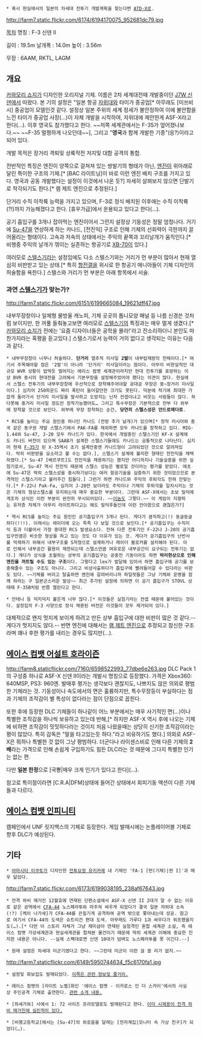  * 혹시 현실에서의 일본의 차세대 전투기 개발계획을 찾는다면 [[ATD-X]]로.

http://farm7.static.flickr.com/6174/6194170075_952681dc79.jpg

[[목차]]
명칭 : F-3 신덴 II

길이 : 19.5m
날개폭 : 14.0m
높이 : 3.56m

무장 : 6AAM, RKTL, LAGM

== 개요 ==
[[카와모리 쇼지]]가 디자인한 오리지널 기체. 이름은 2차 세계대전때 개발중이던 [[J7W 신덴]]에서 따왔다. 본 기의 설정은 "일본 항공 [[자위대]]와 타이가 중공업[* 아무래도 [미쓰비시] 중공업이 모델인것 같다. 설정상 일본 주위의 세계 정세가 불안정하여 이에 불안함을 느낀 타이가 중공업 사장(…)이 자체 개발을 시작하여, 자위대에 제안한게 ASF-X라고 한다(…). 이후 영국도 참가했다고 한다. ~~저쪽 세계관에서는 F-35가 엎어졌나보다.~~ ~~F-35 멀쩡하게 나오던데~~], 그리고 "'''영국'''과 함께 개발한 기종"(응?)이라고 되어 있다.

개발 목적은 장거리 격퇴및 상륙작전 저지및 대함 공격의 통합. 

전반적인 특징은 엔진이 양쪽으로 걸쳐져 있는 쌍발기의 형태가 아닌, [[엔진]]이 위아래로 달린 특이한 구조의 기체.[* [BAC 라이트닝]이 바로 이런 엔진 배치 구조를 가지고 있다. 영국과 공동 개발했다는 설정이 이것에서 나온 듯?] 자세히 살펴보지 않으면 단발기로 착각되기도 한다.[* 램 제트 엔진으로 추정된다.]

단거리 수직 이착륙 능력을 가지고 있으며, F-3로 정식 배치된 이후에는 수직 이착륙(?!)까지 가능해졌다고 한다. [휴우가급]에서 운용되고 있다고 한다(…).

공기 흡입구를 3개나 잡아먹는 엔진이어서 그런지 설정상 기동성은 정말 엄청나다. 거기에 [[Su-47]]을 연상하게 하는 카나드, [전진익] 구조로 인해 기체의 선회력이 극한까지 끌어올리는 형태이다. 고속과 저속의 상태에서는 주익의 끝쪽과 꼬리날개가 움직인다.[* 비행중 주익의 날개가 꺾이는 실존하는 항공기로 [[XB-70]]이 있다.]

여러모로 [[스텔스]]기라는 설정임에도 다소 스텔스기와는 거리가 먼 부분이 많아서 현재 열심히 비판받고 있는 상태.[* 특히 [[항전갤]]을 위시로 한 항공기 매니아들이 기체 디자인의 허술함을 욕한다.] 스텔스와 거리가 먼 부분은 아래 항목에서 서술.
=== 과연 [[스텔스]]기가 맞는가? ===
http://farm7.static.flickr.com/6151/6199665084_19621dff47.jpg

내부무장창이나 일체형 물방울 캐노피, 기체 곳곳의 톱니모양 패널 등 나름 신경쓴 것처럼 보이지만, 한 꺼풀 들춰놓고보면 여러모로 [[스텔스]]기의 특징과는 매우 멀게 생겼다.[* [[카와모리 쇼지]]가 전에는 '요즘 디자이너들은 공학을 몰라!'라고 잔소리하더니 본인도 마찬가지라는 혹평을 듣고있다.] 스텔스기로서 능력이 거의 없다고 생각되는 이유는 다음과 같다.

 * 내부무장창이 너무나 허술하다. '''단거리''' 열추적 미사일 '''2발'''이 내부탑재량의 전체이다.[* 여기서 주목해야할 점은 '2발'이 아니라 '단거리' 미사일이라는 점이다. 아무리 비현실적인 대규모 WVR 상황이 밥먹듯 벌어지는 에이스 컴벳 세계관이라지만 현대 전투기를 표방하는 이상 BVR 중시의 현대전을 고려해서 기본무장을 설정해주었어야 했다는 의견이 많다. 현실에서 스텔스 전투기의 내부무장창에 우선적으로 장착해주어야할 공대공 무장은 중~장거리 미사일이다.] 심지어 250파운드 짜리 폭탄이 들어갈만한 크기도 못된다. 덕분에 적기에 최대한 가깝게 들어가서 단거리 미사일을 발사하고 도망치는 닌자 컨셉이냐고 비웃는 사람들이 많다. 하다못해 중거리 미사일 정도만 장착가능했어도… 그리고 특수무장은 기본적으로 전부 다 외부에 장착할 것으로 보인다. 외부에 무장 장착하는 순간, '''당연히 스텔스성은 안드로메다로'''.

 * RCS를 높이는 주요 원인중 하나인 카나드 (전방 추가 날개)가 있으며[* 정작 러시아와 중국 같은 동구권 개발 스텔스기에서 PAK-FA를 제외하면 모두 카나드를 장착하고 있다. MIG-1.44와 Su-47, J-20 모두 카나드가 있다. 한국에서 개발중인 스텔스기인 KF-X 설계에도 카나드 버전이 있으며 SAAB가 설계한 스텔스기들에도 카나드는 공통적으로 나타난다. 심지어 현제 [[F-35]]가 된 X-35역시 초기 설계안중엔 카나드형이 고려되었던 것으로 알려져있다. 딱히 비판받을 요소라고 볼 수는 없다.], 스텔스기 설계에 불리한 형태인 전진익을 채택하였다.[* Su-47 [베르쿠트]도 전진익을 채용하기는 했지만 어디까지나 기술실증을 위한 실험기로서, Su-47 역시 전진익 때문에 스텔스 성능은 별로일 것이라는 평가를 받았다. 애초에 Su-47은 딱히 스텔스성을 중시하기보다는 여러 항공기술을 실증하기 위한 것이었으므로 본격적인 스텔스기라고 불러주긴 힘들다.] 그런가 하면 카나드와 주익의 후퇴각도 전혀 안맞는다.[* F-22나 Pak-Fa, 심지어 J-20만 보더라도 주익이나 기체의 후퇴각을 일치시키는 것은 기체의 형상스텔스를 유지하는데 매우 중요한 부분이다. 그런데 ASF-X에서는 초보 밀덕에게조차 상식인 이런 부분이 완전히 무시되어있다. ~~[[Su-47|이놈]]도 그렇다.~~ 이 게임이 지향하는 유저층 자체가 아무리 라이트하다고는 해도 밀덕후들인데 이런 안이함으로 괜찮은가?]

 * 역시 RCS를 높이는 주요 원인인 공기흡입구가 3개나 된다. 게다가 큼직하고(!) 둥글둥글하다(!!!). 이래서는 레이더에 오는 족족 다 보일 것으로 보인다.[* 공기흡입구는 수직미익 등과 더불어서 가장 중대한 RCS 발생요소다. 전혀 다른 전투기인 F-22나 J-20의 공기흡입구만큼은 비슷한 형상을 하고 있는 것도 다 이유가 있는 것. 게다가 공기흡입구의 난반사를 억제하기 위해서 내부구조를 S자형으로 설계하거나 레이더 블로커를 설치해야 된다. 이로 인해서 내부공간 활용이 제한되는데 스텔스만큼 여유로운 내부공간이 요구되는 전투기는 없다.] 게다가 상식을 초월하는 상부의 공기흡입구는 공중전 기동이라도 하면 '''박리현상으로 인해 엔진을 꺼트릴 수도 있는 구조'''이다. 그렇다고 lex가 발달해 있어서 하면 흡입구에 공기를 보충해줄수 있는 구조도 아니다. 그리고 비상사출하다가 흡입구에 빨려들어갈 수 있다라는 비판도 있다. ~~기체를 버리고 탈출하면 엔진에 갈려버리니까 파일럿들은 그냥 기체와 운명을 함께 하라는 구 일본군스러운 발상~~ 최근 추가된 설정에 의하면 이 공기 흡입구가 STOVL 상태때 F-35B처럼 반쯤 열린다고 한다.

 * 안테나 등 덕지덕지 붙은게 너무 많다.[* 이것들은 실험기라는 컨셉 때문에 붙어있는 것이다. 설정집의 F-3 사양으로 정식 채용된 버전은 이것들이 모두 제거되어 있다.]

대체적으로 왠지 멋지게 보이게 하려고 만든 상부 흡입구에 대한 비판이 많은 것 같다.--게다가 멋지지도 않다.-- 반면 엔진에 대해서는 [[램 제트 엔진]]으로 추정되고 참신한 구조라며 꽤나 후한 평가를 내리는 경우도 많지만(…).

== [[에이스 컴뱃 어설트 호라이즌]] ==
http://farm8.staticflickr.com/7160/6598522993_77dbe6e263.jpg
DLC Pack 1의 구성중 하나로 ASF-X 신덴 II이라는 개발시 명칭으로 등장했다. 가격은 Xbox360: 640MSP, PS3: 960엔. 발매후 평가는 생각보다 괜찮지도, 나쁘지도 않은 의외로 평범한 기체라는 것. 기동성이나 속도에서의 면은 훌륭하지만, 특수무장등이 부실하다는 점과 기체의 조작감이 별 특성이 없다라는 점이 단점으로 꼽힌다.

또한 후에 등장한 DLC 기체들이 하나같이 어느 부분에서는 매우 사기적인 면(…)이나 특별한 조작감을 하나씩 보유하고 있는데 반해,[* 하지만 ASF-X 역시 후에 나오는 기체에 비하면 조작감이 밋밋하다라는 것이지 처음 나왔을때는 상당히 신기한 조작감이라는 평이 많았다. 특히 감독은 "말을 타고있는듯 하다."라고 비유하기도 했다.] 의외로 ASF-X은 뭐하나 특별한 것 없이 그냥 평범하다. 더군다나 라이센스비로 인해 다른 기체의 '''2배'''라는 가격으로 인해 손쉽게 구입하기도 힘든 DLC라는 것 때문에 그다지 특별한 인기는 없는 편.

다만 '''일본 한정'''으로 [국뽕|매우 크게 인기가 있다고 한다](…).

참고로 특이점이라면 [C.R.A|DFM]상태에 들어간 상태에서 회피기동 액션이 다른 기체들과 다르다.

== [[에이스 컴뱃 인피니티]] ==
캠페인에서 UNF 릿지백스의 기체로 등장한다. 게임 발매시에는 논플레이어블 기체로 향후 DLC가 예상된다.

== 기타 ==
 * [[야마시타 이쿠토]]가 디자인한 [[전투요정 유키카제]] 내 기체인 'FA-1 [펀(기체)|펀 I]'과 매우 닮았다.

http://farm7.static.flickr.com/6173/6199038195_238af67643.jpg

 * 전격 하비 매거진 12월호에 연재된 단편소설에서 ASF-X 신덴 II 2대가 알 수 없는 이유로 같은 공역에서 [[CFA-44]] 노스페라투와 마주쳐 싸우게 되었다가 결국 일본 자위대 소속(!?) [케이 나가세]가 CFA-44를 끈질기게 공격하여 공역 밖으로 쫓아내는데 성공. 참고로 여기서 CFA-44의 도색은 슈트리건 편대 도색. 아무래도 가루다 1과 싸우다가 워프했을지도(…).[* 다만 이 스토리 자체가 그냥 재미삼아 연재된 실험격인 혼합 세계관 소설, 즉 에이스 컴뱃 가상세계관과 현실세계관을 합쳐본 물건이기 때문에 딱히 세계관 이해에 중요한 진지한 내용은 아니다. --실제 스펙대로면 신덴 10대가 덤벼도 노스페라투를 못 이긴다.--]

 * 원래 설정은 차세대 미군기였다고 한다. ~~그런데 미군이 이런 걸 쓸 리가 없지.~~

http://farm7.staticflickr.com/6149/5950744634_f5c6170fa1.jpg

 * 설정및 화보집도 발매되었다. [http://cafe.naver.com/acecombatweb/8108 이쪽은 관련 정보및 줄거리.]

 * 에이스 컴뱃의 [라이트 노벨]화인 '에이스 컴뱃 - 이카로스 인 더 스카이'에서의 사실상 주인공격 기체로 출연한다. [http://hobby.dengeki.com/books/1203ace.html 관련 소개 내용.]

 * [하세가와] 사에서 1: 72 사이즈 프라모델로도 발매된다고 한다. [http://ameblo.jp/project-nagase/ 이미 시제용이 전격 하비 매거진에 실린적이 있다.]

 * [비행고등학교]에서는 [Su-47]의 외로움을 달래는 [전자계집|모니터 속 가상 친구]가 되었다(…).
